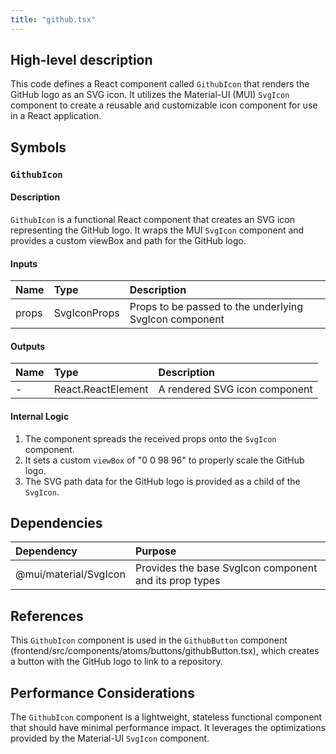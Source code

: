 ```yaml
---
title: "github.tsx"
---
```


## High-level description
This code defines a React component called `GithubIcon` that renders the GitHub logo as an SVG icon. It utilizes the Material-UI (MUI) `SvgIcon` component to create a reusable and customizable icon component for use in a React application.

## Symbols

### `GithubIcon`
#### Description
`GithubIcon` is a functional React component that creates an SVG icon representing the GitHub logo. It wraps the MUI `SvgIcon` component and provides a custom viewBox and path for the GitHub logo.

#### Inputs
| Name | Type | Description |
|:-----|:-----|:------------|
| props | SvgIconProps | Props to be passed to the underlying SvgIcon component |

#### Outputs
| Name | Type | Description |
|:-----|:-----|:------------|
| - | React.ReactElement | A rendered SVG icon component |

#### Internal Logic
1. The component spreads the received props onto the `SvgIcon` component.
2. It sets a custom `viewBox` of "0 0 98 96" to properly scale the GitHub logo.
3. The SVG path data for the GitHub logo is provided as a child of the `SvgIcon`.

## Dependencies
| Dependency | Purpose |
|:-----------|:--------|
| @mui/material/SvgIcon | Provides the base SvgIcon component and its prop types |

## References
This `GithubIcon` component is used in the `GithubButton` component (frontend/src/components/atoms/buttons/githubButton.tsx), which creates a button with the GitHub logo to link to a repository.

## Performance Considerations
The `GithubIcon` component is a lightweight, stateless functional component that should have minimal performance impact. It leverages the optimizations provided by the Material-UI `SvgIcon` component.